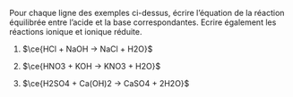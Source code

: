 ::: {.Exercise data-latex=""}

Pour chaque ligne des exemples ci-dessus, écrire l'équation de la réaction équilibrée entre l'acide et la base correspondantes. Ecrire également les réactions ionique et ionique réduite.

\vspace{\stretch{1}}

:::

::: {.Answer data-latex=""}

1. $\ce{HCl + NaOH -> NaCl + H2O}$

2. $\ce{HNO3 + KOH -> KNO3 + H2O}$

3. $\ce{H2SO4 + Ca(OH)2 -> CaSO4 + 2H2O}$

:::
